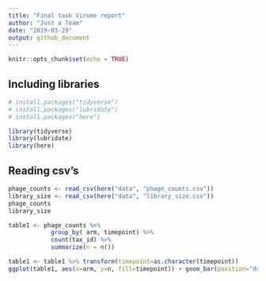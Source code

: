 ```yaml
---
title: "Final task Virome report"
author: "Just a Team"
date: "2019-03-29"
output: github_document
---
```


```r
knitr::opts_chunk$set(echo = TRUE)
```

## Including libraries

```r
# install.packages("tidyverse")
# install.packages("lubridate")
# install.packages("here")

library(tidyverse)
library(lubridate)
library(here)
```

## Reading csv's

```r
phage_counts <- read_csv(here("data", "phage_counts.csv"))
library_size <- read_csv(here("data", "library_size.csv"))
phage_counts
library_size
```
```r
table1 <- phage_counts %>%
            group_by( arm, timepoint) %>%
            count(tax_id) %>% 
            summarize(n = n())
```


```r
table1 <- table1 %>% transform(timepoint=as.character(timepoint))
ggplot(table1, aes(x=arm, y=n, fill=timepoint)) + geom_bar(position="dodge", stat="identity")

```
